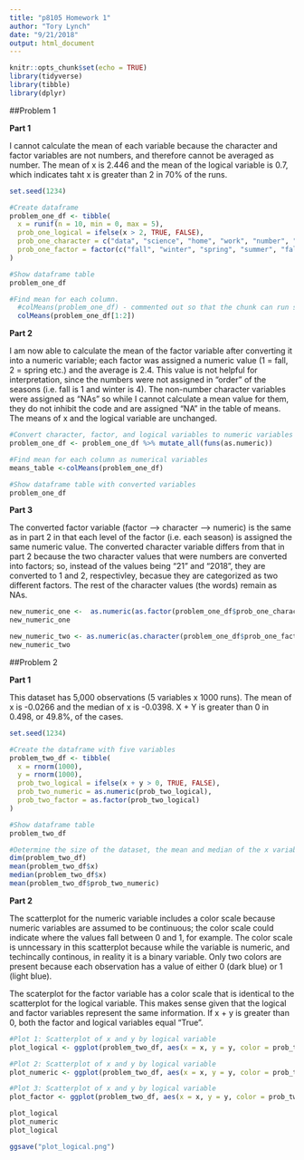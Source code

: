 ```yaml
---
title: "p8105 Homework 1"
author: "Tory Lynch"
date: "9/21/2018"
output: html_document
---
```


```r
knitr::opts_chunk$set(echo = TRUE)
library(tidyverse)
library(tibble)
library(dplyr)
```

##Problem 1

**Part 1**

I cannot calculate the mean of each variable because the character and factor variables are not numbers, and therefore cannot be averaged as number. The mean of x is 2.446 and the mean of the logical variable is 0.7, which indicates taht x is greater than 2 in 70% of the runs. 

```r
set.seed(1234)

#Create dataframe 
problem_one_df <- tibble(
  x = runif(n = 10, min = 0, max = 5),
  prob_one_logical = ifelse(x > 2, TRUE, FALSE),
  prob_one_character = c("data", "science", "home", "work", "number", "one", "friday", "september", "21", "2018"),
  prob_one_factor = factor(c("fall", "winter", "spring", "summer", "fall", "fall", "winter", "winter", "fall", "summer"))
) 

#Show dataframe table
problem_one_df

#Find mean for each column. 
  #colMeans(problem_one_df) - commented out so that the chunk can run smoothly. 
  colMeans(problem_one_df[1:2])

```

**Part 2**

I am now able to calculate the mean of the factor variable after converting it into a numeric variable; each factor was assigned a numeric value (1 = fall, 2 = spring etc.) and the average is 2.4. This value is not helpful for interpretation, since the numbers were not assigned in "order" of the seasons (i.e. fall is 1 and winter is 4). The non-number character variables were assigned as "NAs" so while I cannot calculate a mean value for them, they do not inhibit the code and are assigned "NA" in the table of means. The means of x and the logical variable are unchanged. 

```r

#Convert character, factor, and logical variables to numeric variables 
problem_one_df <- problem_one_df %>% mutate_all(funs(as.numeric))

#Find mean for each column as numerical variables 
means_table <-colMeans(problem_one_df)

#Show dataframe table with converted variables
problem_one_df

```

**Part 3**

The converted factor variable (factor --> character --> numeric) is the same as in part 2 in that each level of the factor (i.e. each season) is assigned the same numeric value. The converted character variable differs from that in part 2 because the two character values that were numbers are converted into factors; so, instead of the values being "21" and "2018", they are converted to 1 and 2, respectivley, becasue they are categorized as two different factors. The rest of the character values (the words) remain as NAs. 

```r

new_numeric_one <-  as.numeric(as.factor(problem_one_df$prob_one_character))
new_numeric_one

new_numeric_two <- as.numeric(as.character(problem_one_df$prob_one_factor))
new_numeric_two
```

##Problem 2

**Part 1**

This dataset has 5,000 observations (5 variables x 1000 runs). The mean of x is -0.0266 and the median of x is -0.0398. X + Y is greater than 0 in 0.498, or 49.8%, of the cases. 

```r
set.seed(1234)

#Create the dataframe with five variables 
problem_two_df <- tibble(
  x = rnorm(1000),
  y = rnorm(1000),
  prob_two_logical = ifelse(x + y > 0, TRUE, FALSE), 
  prob_two_numeric = as.numeric(prob_two_logical),
  prob_two_factor = as.factor(prob_two_logical)
)

#Show dataframe table 
problem_two_df

#Determine the size of the dataset, the mean and median of the x variable, and the proportion of cases where x+y > 0 
dim(problem_two_df)
mean(problem_two_df$x)
median(problem_two_df$x)
mean(problem_two_df$prob_two_numeric)
```

**Part 2**

The scatterplot for the numeric variable includes a color scale because numeric variables are assumed to be continuous; the color scale could indicate where the values fall between 0 and 1, for example. The color scale is unncessary in this scatterplot because while the variable is numeric, and techincally continous, in reality it is a binary variable. Only two colors are present because each observation has a value of either 0 (dark blue) or 1 (light blue).  

The scaterplot for the factor variable has a color scale that is identical to the scatterplot for the logical variable. This makes sense given that the logical and factor variables represent the same information. If x + y is greater than 0, both the factor and logical variables equal "True". 

```r

#Plot 1: Scatterplot of x and y by logical variable 
plot_logical <- ggplot(problem_two_df, aes(x = x, y = y, color = prob_two_logical)) + geom_point() + scale_color_discrete(name = "Logical Variable", labels = c("x + y < 0", "x + y > 0"))

#Plot 2: Scatterplot of x and y by logical variable 
plot_numeric <- ggplot(problem_two_df, aes(x = x, y = y, color = prob_two_numeric)) + geom_point() + scale_color_continuous(name = "Numeric Variable")

#Plot 3: Scatterplot of x and y by logical variable 
plot_factor <- ggplot(problem_two_df, aes(x = x, y = y, color = prob_two_factor)) + geom_point() + scale_color_discrete(name = "Factor Variable", labels = c("False: x + y < 0", "True: x + y > 0"))

plot_logical
plot_numeric
plot_logical

ggsave("plot_logical.png")


```